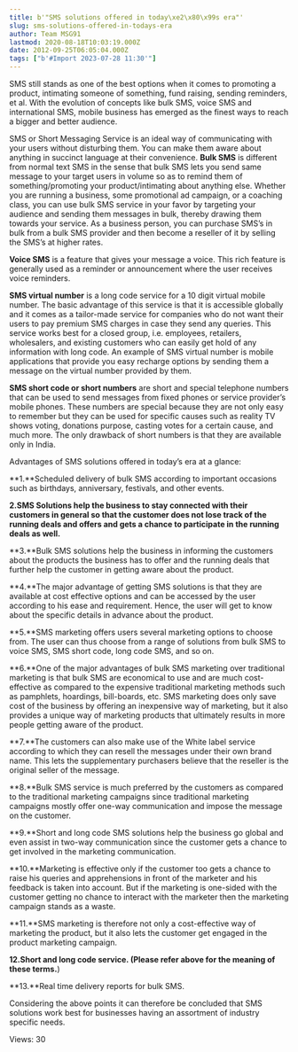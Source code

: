 ```yaml
---
title: b'"SMS solutions offered in today\xe2\x80\x99s era"'
slug: sms-solutions-offered-in-todays-era
author: Team MSG91
lastmod: 2020-08-18T10:03:19.000Z
date: 2012-09-25T06:05:04.000Z
tags: ["b'#Import 2023-07-28 11:30'"]
---
```


SMS still stands as one of the best options when it comes to promoting a product, intimating someone of something, fund raising, sending reminders, et al. With the evolution of concepts like bulk SMS, voice SMS and international SMS, mobile business has emerged as the finest ways to reach a bigger and better audience.


SMS or Short Messaging Service is an ideal way of communicating with your users without disturbing them. You can make them aware about anything in succinct language at their convenience. **Bulk SMS** is different from normal text SMS in the sense that bulk SMS lets you send same message to your target users in volume so as to remind them of something/promoting your product/intimating about anything else. Whether you are running a business, some promotional ad campaign, or a coaching class, you can use bulk SMS service in your favor by targeting your audience and sending them messages in bulk, thereby drawing them towards your service. As a business person, you can purchase SMS’s in bulk from a bulk SMS provider and then become a reseller of it by selling the SMS’s at higher rates.


**Voice SMS** is a feature that gives your message a voice. This rich feature is generally used as a reminder or announcement where the user receives voice reminders.


**SMS virtual number** is a long code service for a 10 digit virtual mobile number. The basic advantage of this service is that it is accessible globally and it comes as a tailor-made service for companies who do not want their users to pay premium SMS charges in case they send any queries. This service works best for a closed group, i.e. employees, retailers, wholesalers, and existing customers who can easily get hold of any information with long code. An example of SMS virtual number is mobile applications that provide you easy recharge options by sending them a message on the virtual number provided by them.


**SMS short code or short numbers** are short and special telephone numbers that can be used to send messages from fixed phones or service provider’s mobile phones. These numbers are special because they are not only easy to remember but they can be used for specific causes such as reality TV shows voting, donations purpose, casting votes for a certain cause, and much more. The only drawback of short numbers is that they are available only in India.


Advantages of SMS solutions offered in today’s era at a glance:


**1.**Scheduled delivery of bulk SMS according to important occasions such as birthdays, anniversary, festivals, and other events.


**2.**SMS Solutions help the business to stay connected with their customers in general so that the customer does not lose track of the running deals and offers and gets a chance to participate in the running deals as well**.**


**3.**Bulk SMS solutions help the business in informing the customers about the products the business has to offer and the running deals that further help the customer in getting aware about the product.


**4.**The major advantage of getting SMS solutions is that they are available at cost effective options and can be accessed by the user according to his ease and requirement. Hence, the user will get to know about the specific details in advance about the product.


**5.**SMS marketing offers users several marketing options to choose from. The user can thus choose from a range of solutions from bulk SMS to voice SMS, SMS short code, long code SMS, and so on.


**6.**One of the major advantages of bulk SMS marketing over traditional marketing is that bulk SMS are economical to use and are much cost-effective as compared to the expensive traditional marketing methods such as pamphlets, hoardings, bill-boards, etc. SMS marketing does only save cost of the business by offering an inexpensive way of marketing, but it also provides a unique way of marketing products that ultimately results in more people getting aware of the product.


**7.**The customers can also make use of the White label service according to which they can resell the messages under their own brand name. This lets the supplementary purchasers believe that the reseller is the original seller of the message.


**8.**Bulk SMS service is much preferred by the customers as compared to the traditional marketing campaigns since traditional marketing campaigns mostly offer one-way communication and impose the message on the customer.


**9.**Short and long code SMS solutions help the business go global and even assist in two-way communication since the customer gets a chance to get involved in the marketing communication.


**10.**Marketing is effective only if the customer too gets a chance to raise his queries and apprehensions in front of the marketer and his feedback is taken into account. But if the marketing is one-sided with the customer getting no chance to interact with the marketer then the marketing campaign stands as a waste.


**11.**SMS marketing is therefore not only a cost-effective way of marketing the product, but it also lets the customer get engaged in the product marketing campaign.


**12.**Short and long code service. (Please refer above for the meaning of these terms**.**)


**13.**Real time delivery reports for bulk SMS.


Considering the above points it can therefore be concluded that SMS solutions work best for businesses having an assortment of industry specific needs.


 Views: 30


